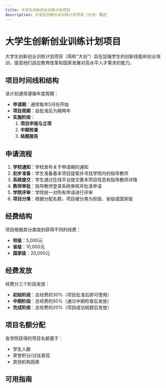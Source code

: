```yaml
---
title: 大学生创新创业训练计划项目
description: 大学生创新创业训练计划项目（大创）概述
---
```


# 大学生创新创业训练计划项目

大学生创新创业训练计划项目（简称"大创"）旨在加强学生的创新技能和创业培训，提高他们适应教育改革和国家发展对高水平人才需求的能力。

## 项目时间线和结构

该计划通常遵循年度周期：
- **申请期**：通常每年5月份开始
- **项目周期**：自批准后为期两年
- **实施阶段**：
  1. **项目申报与立项**
  2. **中期检查**
  3. **结题报告**

## 申请流程

1. **学校通知**：学校发布关于申请期的通知
2. **初步准备**：学生准备基本项目提案并寻找学院内的指导教师
3. **系统提交**：学生通过在线平台提交基本项目信息和指导教师详情
4. **教师审批**：指导教师登录系统审核并批准申请
5. **学院评审**：学院统一对所有申请进行评审
6. **项目分类**：根据分配名额，项目被分类为校级、省级或国家级

## 经费结构

项目根据其分类级别获得不同的经费：
- **校级**：5,000元
- **省级**：10,000元
- **国家级**：20,000元

## 经费发放

经费分三个阶段发放：
- **初始阶段**：总经费的30%（项目批准后即可使用）
- **中期阶段**：总经费的50%（通过中期检查后发放）
- **完成阶段**：总经费的20%（项目成功结题后发放）

## 项目名额分配

各学院获得的项目名额基于：
- 学生人数
- 荣誉积分/过往表现
- 其他机构因素

## 可用指南

<Cards>
  <Card title="快速完成指南" href="/zh/docs/01-project-application/01-innovation-program/quick-guide" />
  <Card title="项目概述" href="/zh/docs/01-project-application/01-innovation-program/overview" />
  <Card title="申请流程" href="/zh/docs/01-project-application/01-innovation-program/application" />
  <Card title="项目管理" href="/zh/docs/01-project-application/01-innovation-program/management" />
</Cards> 
